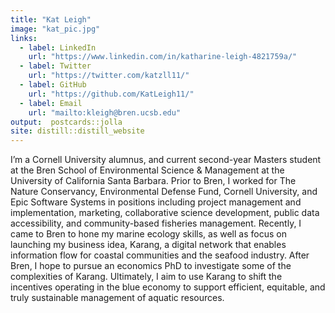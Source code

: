 ```yaml
---
title: "Kat Leigh"
image: "kat_pic.jpg"
links:
  - label: LinkedIn
    url: "https://www.linkedin.com/in/katharine-leigh-4821759a/"
  - label: Twitter
    url: "https://twitter.com/katzll11/"
  - label: GitHub
    url: "https://github.com/KatLeigh11/"
  - label: Email
    url: "mailto:kleigh@bren.ucsb.edu"
output:  postcards::jolla
site: distill::distill_website
---
```

 
I'm a Cornell University alumnus, and current second-year Masters student at the Bren School of Environmental Science & Management at the University of California Santa Barbara. Prior to Bren, I worked for The Nature Conservancy, Environmental Defense Fund, Cornell University, and Epic Software Systems in positions including project management and implementation, marketing, collaborative science development, public data accessibility, and community-based fisheries management. Recently, I came to Bren to hone my marine ecology skills, as well as focus on launching my business idea, Karang, a digital network that enables information flow for coastal communities and the seafood industry. After Bren, I hope to pursue an economics PhD to investigate some of the complexities of Karang. Ultimately, I aim to use Karang to shift the incentives operating in the blue economy to support efficient, equitable, and truly sustainable management of aquatic resources.
